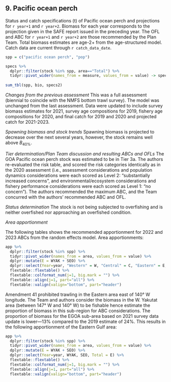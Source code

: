 ## 9. Pacific ocean perch
Status and catch specifications (t) of Pacific ocean perch and projections for `r year+1` and `r year+2`.
Biomass for each year corresponds to the projection given in the SAFE report issued in the preceding year. 
The OFL and ABC for `r year+1` and `r year+2` are those recommended by the Plan Team. 
Total biomass estimates are age-2+ from the age-structured model.
Catch data are current through `r catch_data_date`.

```r
spp = c("pacific ocean perch", "pop")

specs %>% 
  dplyr::filter(stock %in% spp, area=="Total") %>% 
  tidyr::pivot_wider(names_from = measure, values_from = value) -> specs2
  
sum_tbl(spp, bio, specs2)
```

*Changes from the previous assessment*
This was a full assessment (biennial to coincide with the NMFS bottom trawl survey). 
The model was unchanged from the last assessment. 
Data were updated to include survey biomass estimates for 2021, survey age compositions for 2019, fishery age compositions for 2020, and final catch for 2019 and 2020 and projected catch for 2021-2023.

*Spawning biomass and stock trends*
Spawning biomass is projected to decrease over the next several years, however, the stock remains well above $B_{40\%}$.

*Tier determination/Plan Team discussion and resulting ABCs and OFLs*
The GOA Pacific ocean perch stock was estimated to be in Tier 3a. 
The authors re-evaluated the risk table, and scored the risk categories identically as in the 2020 assessment (i.e., assessment considerations and population dynamics considerations were each scored as Level 2: “substantially increased concerns”, and environmental/ecosystem considerations and fishery performance considerations were each scored as Level 1: “no concern”). 
The authors recommended the maximum ABC, and the Team concurred with the authors’ recommended ABC and OFL.

*Status determination*
The stock is not being subjected to overfishing and is neither overfished nor approaching an overfished condition.

*Area apportionment*

The following tables shows the recommended apportionment for 2022 and 2023 ABCs from the random effects model.
Area apportionments: 

```r
app %>% 
  dplyr::filter(stock %in% spp) %>% 
  tidyr::pivot_wider(names_from = area, values_from = value) %>% 
  dplyr::mutate(E = WYAK + SEO) %>% 
  dplyr::select(Year=year, "Western" = W, "Central" = C, "Eastern" = E, Total ) %>% 
  flextable::flextable() %>% 
  flextable::colformat_num(j=1, big.mark = "") %>% 
  flextable::align(j=1, part="all") %>% 
  flextable::valign(valign="bottom", part="header")
```

Amendment 41 prohibited trawling in the Eastern area east of 140° W longitude. 
The Team and authors consider the biomass in the W. Yakutat area (between 147° W and 140° W) to be fishable hence estimate the proportion of biomass in this sub-region for ABC considerations. 
The proportion of biomass for the EGOA sub-area based on 2021 survey data update is lower—13% compared to the 2019 estimate of 24%. 
This results in the following apportionment of the Eastern Gulf area:

```r
app %>% 
  dplyr::filter(stock %in% spp) %>% 
  tidyr::pivot_wider(names_from = area, values_from = value) %>% 
  dplyr::mutate(E = WYAK + SEO) %>% 
  dplyr::select(Year=year, WYAK, SEO, Total = E) %>% 
  flextable::flextable() %>% 
  flextable::colformat_num(j=1, big.mark = "") %>% 
  flextable::align(j=1, part="all") %>% 
  flextable::valign(valign="bottom", part="header")
```


